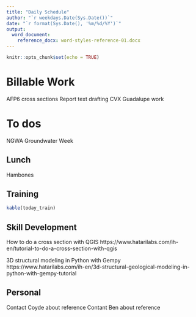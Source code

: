```yaml
---
title: "Daily Schedule"
author: "`r weekdays.Date(Sys.Date())`"
date: "`r format(Sys.Date(), '%m/%d/%Y')`"
output: 
  word_document:
    reference_docx: word-styles-reference-01.docx
---
```


```r
knitr::opts_chunk$set(echo = TRUE)
```

# Billable Work
AFP6 cross sections
Report text drafting
CVX Guadalupe work

# To dos 
NGWA Groundwater Week

## Lunch  
Hambones

## Training  
``` r
kable(today_train)
```

## Skill Development  
How to do a cross section with QGIS
https://www.hatarilabs.com/ih-en/tutorial-to-do-a-cross-section-with-qgis

3D structural modeling in Python with Gempy
https://www.hatarilabs.com/ih-en/3d-structural-geological-modeling-in-python-with-gempy-tutorial

## Personal
Contact Coyde about reference
Contant Ben about reference

